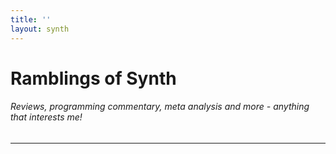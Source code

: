 ```yaml
---
title: ''
layout: synth
---
```


# Ramblings of Synth
###### Reviews, programming commentary, meta analysis and more - anything that interests me!

***

<SynthBlogPosts />
